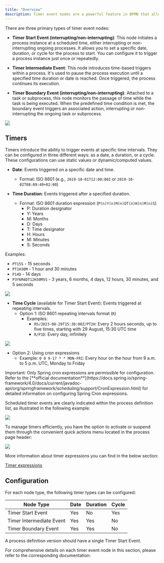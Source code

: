 ```yaml
---
title: "Overview"
description: Timer event nodes are a powerful feature in BPMN that allow you to introduce time-based behavior into your processes. These nodes enable you to trigger specific actions or events at predefined time intervals, durations, or cycles. With timer event nodes, you can design processes that respond to time-related conditions, ensuring smoother workflow execution and enhanced automation."
---
```


There are three primary types of timer event nodes:

* **Timer Start Event (interrupting/non-interrupting)**: This node initiates a process instance at a scheduled time, either interrupting or non-interrupting ongoing processes. It allows you to set a specific date, duration, or cycle for the process to start. You can configure it to trigger a process instance just once or repeatedly.

* **Timer Intermediate Event**: This node introduces time-based triggers within a process. It's used to pause the process execution until a specified time duration or date is reached. Once triggered, the process continues its execution.

* **Timer Boundary Event (interrupting/non-interrupting)**: Attached to a task or subprocess, this node monitors the passage of time while the task is being executed. When the predefined time condition is met, the boundary event triggers an associated action, interrupting or non-interrupting the ongoing task or subprocess.


![](https://s3.eu-west-1.amazonaws.com/docx.flowx.ai/release34/timer_events.png)

## Timers

Timers introduce the ability to trigger events at specific time intervals. They can be configured in three different ways: as a date, a duration, or a cycle. These configurations can use static values or dynamic/computed values.

- **Date**: Events triggered on a specific date and time.
  - Format: ISO 8601 (e.g., `2019-10-01T12:00:00Z` or `2019-10-02T08:09:40+02:00`)

- **Time Duration**: Events triggered after a specified duration.
  - Format: ISO 8601 duration expression (`P(n)Y(n)M(n)DT(n)H(n)M(n)S`)
    - P: Duration designator
    - Y: Years
    - M: Months
    - D: Days
    - T: Time designator
    - H: Hours
    - M: Minutes
    - S: Seconds


Examples:
*  `PT15S` - 15 seconds
* `PT1H30M` - 1 hour and 30 minutes
*  `P14D` - 14 days
* `P3Y6M4DT12H30M5S` - 3 years, 6 months, 4 days, 12 hours, 30 minutes, and 5 seconds

![](https://s3.eu-west-1.amazonaws.com/docx.flowx.ai/release34/timer_events_duration_date.gif)

- **Time Cycle** (available for Timer Start Event): Events triggered at repeating intervals.
  - Option 1: ISO 8601 repeating intervals format (`R`)
    - Examples:
      - `R5/2023-08-29T15:30:00Z/PT2H`: Every 2 hours seconds, up to five times, starting with 29 August, 15:30 UTC time
      - `R/P1D`: Every day, infinitely

![](https://s3.eu-west-1.amazonaws.com/docx.flowx.ai/release34/timer_start_cycle.gif)

  - Option 2: Using cron expressions
    - Example: `0 0 9-17 * * MON-FRI`: Every hour on the hour from 9 a.m. to 5 p.m. UTC, Monday to Friday


<Warning>
Important: Only Spring cron expressions are permissible for configuration. Refer to the [**official documentation**](https://docs.spring.io/spring-framework/4.0/docs/current/javadoc-api/org/springframework/scheduling/support/CronExpression.html) for detailed information on configuring Spring Cron expressions.
</Warning>

Scheduled timer events are clearly indicated within the process definition list, as illustrated in the following example:

![](https://s3.eu-west-1.amazonaws.com/docx.flowx.ai/release34/process_with_scheduled_timer.png)

To manage timers efficiently, you have the option to activate or suspend them through the convenient quick actions menu located in the process page header:

![](https://s3.eu-west-1.amazonaws.com/docx.flowx.ai/release34/activate_suspend_timer.gif)

More information about timer expressions you can find in the below section:

[Timer expressions](./timer-expressions)

## Configuration

For each node type, the following timer types can be configured:

| Node Type               | Date | Duration | Cycle |
|-------------------------|------|----------|-------|
| Timer Start Event       | Yes  | No       | Yes   |
| Timer Intermediate Event| Yes  | Yes      | No    |
| Timer Boundary Event    | Yes  | Yes      | No    |



<Warning>
A process definition version should have a single Timer Start Event.
</Warning>

For comprehensive details on each timer event node in this section, please refer to the corresponding documentation:

<CardGroup>

<Card title="Timer Start Event (interrupting)" href="./timer-start-event">
</Card>

<Card title="Timer Intermediate Event" href="./timer-intermediate-event">
</Card>

<Card title="Timer Boundary Events" href="./timer-boundary-event">
</Card>

<Card title="Timer expressions" href="./timer-expressions">
</Card>

</CardGroup>



